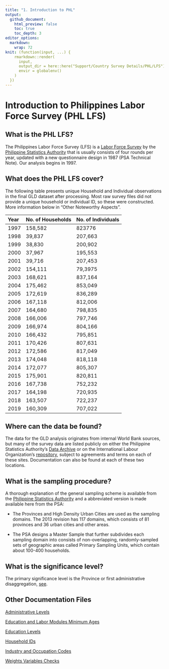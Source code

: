 ```yaml
---
title: "1. Introduction to PHL"
output: 
  github_document:
    html_preview: false
    toc: true
    toc_depth: 3
editor_options: 
  markdown: 
    wrap: 72
knit: (function(input, ...) {
    rmarkdown::render(
      input,
      output_dir = here::here("Support/Country Survey Details/PHL/LFS"),
      envir = globalenv()
    )
  })
---
```


# Introduction to Philippines Labor Force Survey (PHL LFS)

## What is the PHL LFS?

The Philippines Labor Force Survey (LFS) is a [Labor Force
Survey](https://psa.gov.ph/statistics/survey/labor-force/lfs-index) by
the [Philippine Statistics Authority](https://psa.gov.ph/) that is
usually consists of four rounds per year, updated with a new
questionnaire design in 1987 (PSA Technical Note). Our analysis begins
in 1997.

## What does the PHL LFS cover?

The following table presents unique Household and Individual
observations in the final GLD dataset after processing. Most raw survey
files did not provide a unique household or individual ID, so these were
constructed. More information below in "Other Noteworthy Aspects".

| Year | No. of Households | No. of Individuals |
|:-----|:------------------|:-------------------|
| 1997 | 158,582           | 823776             |
| 1998 | 39,837            | 207,663            |
| 1999 | 38,830            | 200,902            |
| 2000 | 37,967            | 195,553            |
| 2001 | 39,716            | 207,453            |
| 2002 | 154,111           | 79,3975            |
| 2003 | 168,621           | 837,164            |
| 2004 | 175,462           | 853,049            |
| 2005 | 172,619           | 836,289            |
| 2006 | 167,118           | 812,006            |
| 2007 | 164,680           | 798,835            |
| 2008 | 166,006           | 797,746            |
| 2009 | 166,974           | 804,166            |
| 2010 | 166,432           | 795,851            |
| 2011 | 170,426           | 807,631            |
| 2012 | 172,586           | 817,049            |
| 2013 | 174,048           | 818,118            |
| 2014 | 172,077           | 805,307            |
| 2015 | 175,901           | 820,811            |
| 2016 | 167,738           | 752,232            |
| 2017 | 164,198           | 720,935            |
| 2018 | 163,507           | 722,237            |
| 2019 | 160,309           | 707,022            |

## Where can the data be found?

The data for the GLD analysis originates from internal World Bank
sources, but many of the survey data are listed publicly on either the
Philippine Statistics Authority's [Data
Archive](http://psada.psa.gov.ph/index.php/catalog/LFS) or on the
International Labour Organization's
[repository](https://www.ilo.org/surveyLib/index.php/catalog/LFS#_r=&collection=&country=171&dtype=&from=1975&page=1&ps=30&sid=&sk=&sort_by=nation&sort_order=&to=2019&topic=&view=s&vk=),
subject to agreements and terms on each of these sites. Documentation
can also be found at each of these two locations.

## What is the sampling procedure?

A thorough explanation of the general sampling scheme is available from
the [Philippine Statistics
Authority](https://psa.gov.ph/content/technical-notes-labor-force-survey-lfs)
and a abbreviated version is made available here from the PSA:

-   The Provinces and High Density Urban Cities are used as the sampling
    domains. The 2013 revision has 117 domains, which consists of 81
    provinces and 36 urban cities and other areas.

-   The PSA designs a Master Sample that further subdivides each
    sampling domain into consists of non-overlapping, randomly-sampled
    sets of geographic areas called Primary Sampling Units, which
    contain about 100-400 households.

## What is the significance level?

The primary significance level is the Province or first administrative
disaggregation,
[see](https://psa.gov.ph/sites/default/files/ISHB%20-%20Labor%20Force%20Series%20No.161%20July%202014.pdf).

## Other Documentation Files

[Administrative Levels](Administrative_Levels.md)

[Education and Labor Modules Minimum
Ages](Edu_Labor_Ages.md)

[Education
Levels](Education_Levels.md)

[Household
IDs](Household_IDs.md)

[Industry and Occupation
Codes](Industry_Occupation_Codes.md)

[Weights Variables
Checks](Weights_PSA_Checks.md)
